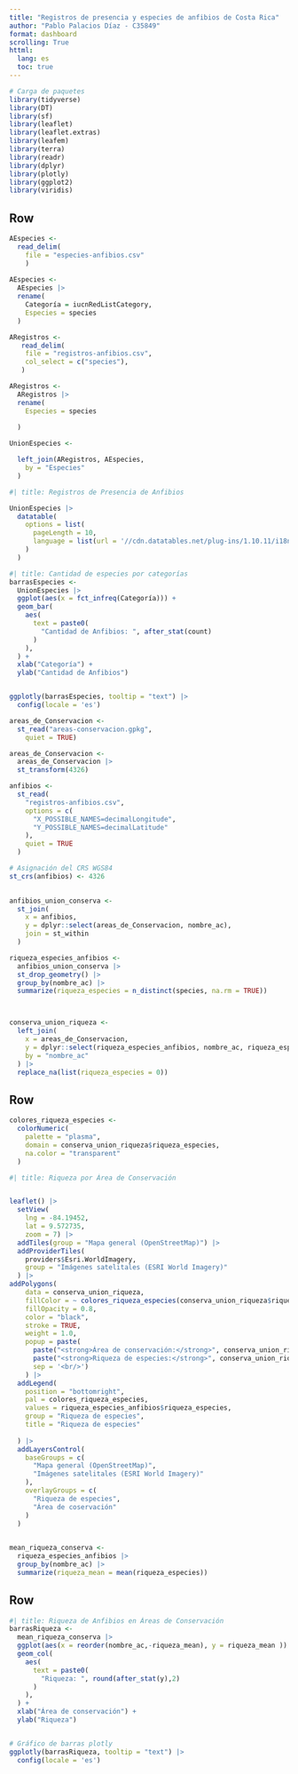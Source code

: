 ---
title: "Registros de presencia y especies de anfibios de Costa Rica"
author: "Pablo Palacios Díaz - C35849"
format: dashboard
scrolling: True 
httml:
  lang: es
  toc: true
---

```{r}
# Carga de paquetes
library(tidyverse)
library(DT)
library(sf)
library(leaflet)
library(leaflet.extras)
library(leafem)
library(terra)
library(readr)
library(dplyr)
library(plotly)
library(ggplot2)
library(viridis)
```

## Row {height=50%}

```{r}
AEspecies <-
  read_delim(
    file = "especies-anfibios.csv"
    )
  
AEspecies <-
  AEspecies |>
  rename(
    Categoría = iucnRedListCategory,
    Especies = species
  )

```

```{r}
ARegistros <- 
   read_delim(
    file = "registros-anfibios.csv",
    col_select = c("species"),
   )

ARegistros <-
  ARegistros |>
  rename(
    Especies = species
    
  )

```

```{r}
UnionEspecies <-

  left_join(ARegistros, AEspecies,
    by = "Especies"
  )
```

```{r}
#| title: Registros de Presencia de Anfibios

UnionEspecies |>
  datatable(
    options = list(
      pageLength = 10,
      language = list(url = '//cdn.datatables.net/plug-ins/1.10.11/i18n/Spanish.json')
    )
  )
```

```{r}
#| title: Cantidad de especies por categorías 
barrasEspecies <-
  UnionEspecies |>
  ggplot(aes(x = fct_infreq(Categoría))) +
  geom_bar(
    aes(
      text = paste0(
        "Cantidad de Anfibios: ", after_stat(count)
      )
    ),
  ) +  
  xlab("Categoría") +
  ylab("Cantidad de Anfibios")


ggplotly(barrasEspecies, tooltip = "text") |> 
  config(locale = 'es')
```

```{r}

areas_de_Conservacion <-
  st_read("areas-conservacion.gpkg",
    quiet = TRUE)

areas_de_Conservacion <-
  areas_de_Conservacion |>
  st_transform(4326)

anfibios <-
  st_read(
    "registros-anfibios.csv",
    options = c(
      "X_POSSIBLE_NAMES=decimalLongitude", 
      "Y_POSSIBLE_NAMES=decimalLatitude"   
    ),
    quiet = TRUE
  )

# Asignación del CRS WGS84
st_crs(anfibios) <- 4326
  

```

```{r}
anfibios_union_conserva <-
  st_join(
    x = anfibios,
    y = dplyr::select(areas_de_Conservacion, nombre_ac),
    join = st_within
  )
```

```{r}

riqueza_especies_anfibios <-
  anfibios_union_conserva |>
  st_drop_geometry() |>
  group_by(nombre_ac) |>
  summarize(riqueza_especies = n_distinct(species, na.rm = TRUE))



conserva_union_riqueza <-
  left_join(
    x = areas_de_Conservacion,
    y = dplyr::select(riqueza_especies_anfibios, nombre_ac, riqueza_especies),
    by = "nombre_ac"
  ) |>
  replace_na(list(riqueza_especies = 0))

```

## Row {height=50%}

```{r}
colores_riqueza_especies <-
  colorNumeric(
    palette = "plasma",
    domain = conserva_union_riqueza$riqueza_especies,
    na.color = "transparent"
  )
```
 

```{r}

#| title: Riqueza por Área de Conservación


leaflet() |>
  setView(
    lng = -84.19452,
    lat = 9.572735,
    zoom = 7) |>
  addTiles(group = "Mapa general (OpenStreetMap)") |>
  addProviderTiles(
    providers$Esri.WorldImagery, 
    group = "Imágenes satelitales (ESRI World Imagery)"
  ) |>
addPolygons(
    data = conserva_union_riqueza,
    fillColor = ~ colores_riqueza_especies(conserva_union_riqueza$riqueza_especies),
    fillOpacity = 0.8,
    color = "black",
    stroke = TRUE,
    weight = 1.0,
    popup = paste(
      paste("<strong>Área de conservación:</strong>", conserva_union_riqueza$nombre_ac),
      paste("<strong>Riqueza de especies:</strong>", conserva_union_riqueza$riqueza_especies),
      sep = '<br/>')
    ) |>
  addLegend(
    position = "bottomright",
    pal = colores_riqueza_especies,
    values = riqueza_especies_anfibios$riqueza_especies,
    group = "Riqueza de especies",
    title = "Riqueza de especies"
      
  ) |>  
  addLayersControl(
    baseGroups = c(
      "Mapa general (OpenStreetMap)", 
      "Imágenes satelitales (ESRI World Imagery)"
    ),
    overlayGroups = c(
      "Riqueza de especies",
      "Área de coservación"
    )
  ) 
  
```

```{r}
mean_riqueza_conserva <-
  riqueza_especies_anfibios |>
  group_by(nombre_ac) |>
  summarize(riqueza_mean = mean(riqueza_especies))
```

## Row {height=70%}


```{r}
#| title: Riqueza de Anfibios en Áreas de Conservación
barrasRiqueza <-
  mean_riqueza_conserva |>
  ggplot(aes(x = reorder(nombre_ac,-riqueza_mean), y = riqueza_mean )) +
  geom_col(
    aes(
      text = paste0(
        "Riqueza: ", round(after_stat(y),2)
      )
    ),
  ) +  
  xlab("Área de conservación") +
  ylab("Riqueza")


# Gráfico de barras plotly
ggplotly(barrasRiqueza, tooltip = "text") |> 
  config(locale = 'es')
```
